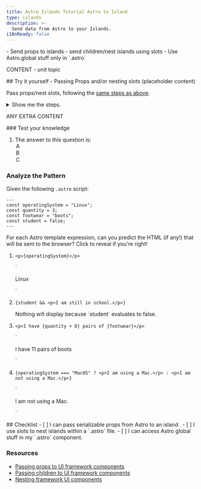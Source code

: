 ```yaml
---
title: Astro Islands Tutorial Astro to Island
type: islands
description: >-
  Send data from Astro to your Islands.
i18nReady: false
---
```


<PreCheck>
  - Send props to islands
  - send children/nest islands using slots
  - Use Astro.global stuff only in `.astro`

</PreCheck>

CONTENT - unit topic

<Box icon="puzzle-piece">
## Try it yourself - Passing Props and/or nesting slots (placeholder content)

Pass props/nest slots, following the [same steps as above]().


<details>
<summary>Show me the steps.</summary>
1. Create a new file at `src/pages/blog.astro`.
2. Copy the entire contents of `index.astro` and paste them into `blog.astro`.
3. [Add a third navigation link](#add-navigation-links) to the top of every page:

```astro title="src/pages/index.astro" ins={4}
<body>
  <a href="/">Home</a>
  <a href="/about/">About</a>
  <a href="/blog/">Blog</a>

  <h1>My Astro Site</h1>
</body>
```
</details>
</Box>

ANY EXTRA CONTENT

<Box icon="question-mark">
### Test your knowledge

1. The answer to this question is:
    <MultipleChoice>
        <Option isCorrect>A</Option>
        <Option>B</Option>
        <Option>C</Option>
    </MultipleChoice>
</Box>

<Box icon="question-mark">

### Analyze the Pattern

Given the following `.astro` script:

```astro title="src/pages/about.astro"
---
const operatingSystem = "Linux";
const quantity = 3;
const footwear = "boots";
const student = false;
---
```


For each Astro template expression, can you predict the HTML (if any!) that will be sent to the browser? Click to reveal if you're right!

1.  `<p>{operatingSystem}</p>`

    <p>
      <Spoiler>`<p>Linux</p>`</Spoiler>
    </p>

2.  `{student && <p>I am still in school.</p>}`

    <p>
      <Spoiler>Nothing will display because `student` evaluates to false.</Spoiler>
    </p>

3.  `<p>I have {quantity + 8} pairs of {footwear}</p>`

    <p>
      <Spoiler>`<p>I have 11 pairs of boots</p>`</Spoiler>
    </p>

4.  `{operatingSystem === "MacOS" ? <p>I am using a Mac.</p> : <p>I am not using a Mac.</p>}`

    <p>
      <Spoiler>`<p>I am not using a Mac.</p>`</Spoiler>
    </p>
</Box>


<Box icon="check-list">
## Checklist

<Checklist>
- [ ] I can pass serializable props from Astro to an island .
- [ ] I use slots to nest islands within a `.astro` file.
- [ ] I can access Astro global stuff in my `.astro` component.
</Checklist>
</Box>

### Resources

- [Passing props to UI framework components](/en/core-concepts/framework-components/#passing-props-to-framework-components)
- [Passing children to UI framework components](/en/core-concepts/framework-components/#passing-children-to-framework-components)
- [Nesting framework UI components](/en/core-concepts/framework-components/#nesting-framework-components)